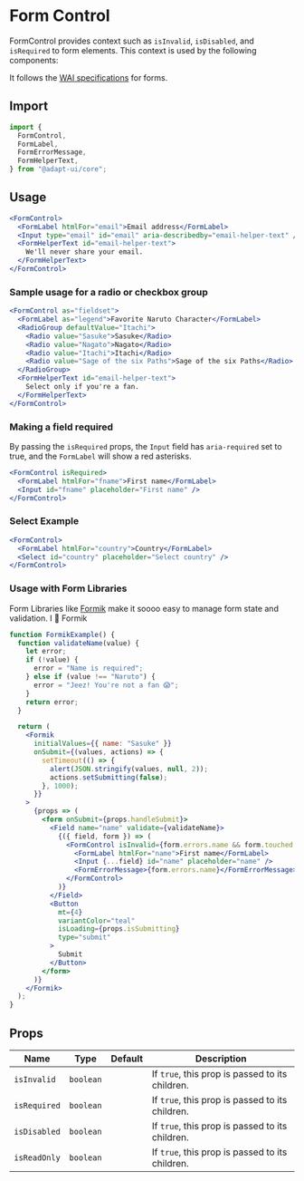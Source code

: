 
<SEO
  title=" FormControl"
  description="FormControl provides context such as `isInvalid`, `isDisabled`, and `isRequired` to form elements"
/>

# Form Control

FormControl provides context such as `isInvalid`, `isDisabled`, and `isRequired`
to form elements. This context is used by the following components:

It follows the [WAI specifications](https://www.w3.org/WAI/tutorials/forms/) for
forms.

## Import

```js
import {
  FormControl,
  FormLabel,
  FormErrorMessage,
  FormHelperText,
} from "@adapt-ui/core";
```

## Usage

```jsx
<FormControl>
  <FormLabel htmlFor="email">Email address</FormLabel>
  <Input type="email" id="email" aria-describedby="email-helper-text" />
  <FormHelperText id="email-helper-text">
    We'll never share your email.
  </FormHelperText>
</FormControl>
```

### Sample usage for a radio or checkbox group

```jsx
<FormControl as="fieldset">
  <FormLabel as="legend">Favorite Naruto Character</FormLabel>
  <RadioGroup defaultValue="Itachi">
    <Radio value="Sasuke">Sasuke</Radio>
    <Radio value="Nagato">Nagato</Radio>
    <Radio value="Itachi">Itachi</Radio>
    <Radio value="Sage of the six Paths">Sage of the six Paths</Radio>
  </RadioGroup>
  <FormHelperText id="email-helper-text">
    Select only if you're a fan.
  </FormHelperText>
</FormControl>
```

### Making a field required

By passing the `isRequired` props, the `Input` field has `aria-required` set to
true, and the `FormLabel` will show a red asterisks.

```jsx
<FormControl isRequired>
  <FormLabel htmlFor="fname">First name</FormLabel>
  <Input id="fname" placeholder="First name" />
</FormControl>
```

### Select Example

```jsx
<FormControl>
  <FormLabel htmlFor="country">Country</FormLabel>
  <Select id="country" placeholder="Select country" />
</FormControl>
```

### Usage with Form Libraries

Form Libraries like [Formik](https://jaredpalmer.com/formik/) make it soooo easy
to manage form state and validation. I 💖 Formik

```jsx
function FormikExample() {
  function validateName(value) {
    let error;
    if (!value) {
      error = "Name is required";
    } else if (value !== "Naruto") {
      error = "Jeez! You're not a fan 😱";
    }
    return error;
  }

  return (
    <Formik
      initialValues={{ name: "Sasuke" }}
      onSubmit={(values, actions) => {
        setTimeout(() => {
          alert(JSON.stringify(values, null, 2));
          actions.setSubmitting(false);
        }, 1000);
      }}
    >
      {props => (
        <form onSubmit={props.handleSubmit}>
          <Field name="name" validate={validateName}>
            {({ field, form }) => (
              <FormControl isInvalid={form.errors.name && form.touched.name}>
                <FormLabel htmlFor="name">First name</FormLabel>
                <Input {...field} id="name" placeholder="name" />
                <FormErrorMessage>{form.errors.name}</FormErrorMessage>
              </FormControl>
            )}
          </Field>
          <Button
            mt={4}
            variantColor="teal"
            isLoading={props.isSubmitting}
            type="submit"
          >
            Submit
          </Button>
        </form>
      )}
    </Formik>
  );
}
```

## Props

| Name         | Type      | Default | Description                                     |
| ------------ | --------- | ------- | ----------------------------------------------- |
| `isInvalid`  | `boolean` |         | If `true`, this prop is passed to its children. |
| `isRequired` | `boolean` |         | If `true`, this prop is passed to its children. |
| `isDisabled` | `boolean` |         | If `true`, this prop is passed to its children. |
| `isReadOnly` | `boolean` |         | If `true`, this prop is passed to its children. |
